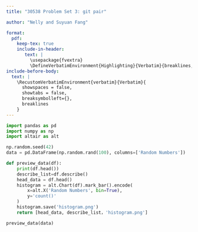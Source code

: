 ```yaml
---
title: "30538 Problem Set 3: git pair"

author: "Nelly and Suyuan Fang"

format: 
  pdf:
    keep-tex: true
    include-in-header: 
       text: |
         \usepackage{fvextra}
         \DefineVerbatimEnvironment{Highlighting}{Verbatim}{breaklines,commandchars=\\\{\}}
include-before-body:
  text: |
    \RecustomVerbatimEnvironment{verbatim}{Verbatim}{
      showspaces = false,
      showtabs = false,
      breaksymbolleft={},
      breaklines
    }
---
```


```python
import pandas as pd
import numpy as np
import altair as alt

np.random.seed(42)
data = pd.DataFrame(np.random.rand(100), columns=['Random Numbers'])

def preview_data(df):
    print(df.head())
    describe_list=df.describe()
    head_data = df.head()
    histogram = alt.Chart(df).mark_bar().encode(
        x=alt.X('Random Numbers', bin=True), 
        y='count()'
    )
    histogram.save('histogram.png')
    return [head_data, describe_list，'histogram.png']

preview_data(data)
```